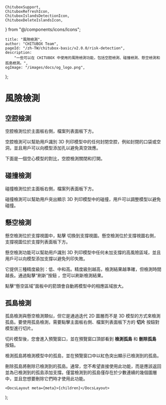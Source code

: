 	ChituboxSupport,
	ChituboxRefreshIcon,
	ChituboxIslandsDetectionIcon,
	ChituboxDeleteIslandsIcon,
} from "@/components/icons/Icons";

	title: "風險檢測",
	author: "CHITUBOX Team",
	pageId: "/zh-TW/chitubox-basic/v2.0.0/risk-detection",
	description:
		"一些可以在 CHITUBOX 中使用的風險檢測功能，包括空腔檢測、碰撞檢測、懸空檢測和孤島檢測。",
	ogImage: "/images/docs/og_logo.png",
};

# 風險檢測

## 空腔檢測

空腔檢測位於主面板右側，檔案列表面板下方。

空腔檢測可以幫助用戶識別 3D 列印模型中的任何封閉空腔，例如封閉的口袋或空洞，並且用戶可以向模型添加孔以避免真空效應。

下面是一個空心模型的對比，空腔檢測關閉和打開。

<ImageContainer>
	<ImageComparison
		img1Src={
			"/images/docs/en-US/chitubox-basic/2.x.x/008-risk-detection-cavity-off.png"
		}
		text1={"空腔檢測關閉"}
		img2Src={
			"/images/docs/en-US/chitubox-basic/2.x.x/008-risk-detection-cavity-on.png"
		}
		text2={"空腔檢測打開"}
	/>
</ImageContainer>

## 碰撞檢測

碰撞檢測位於主面板右側，檔案列表面板下方。

碰撞檢測可以幫助用戶突出顯示 3D 列印模型中的碰撞，用戶可以調整模型以避免碰撞。

<ImageContainer>
	<ImageComparison
		img1Src={
			"/images/docs/en-US/chitubox-basic/2.x.x/008-collision-detection-off.png"
		}
		text1={"碰撞檢測關閉"}
		img2Src={
			"/images/docs/en-US/chitubox-basic/2.x.x/008-collision-detection-on.png"
		}
		text2={"碰撞檢測打開"}
	/>
</ImageContainer>

## 懸空檢測

懸空檢測位於支撐視圖中，點擊 <ChituboxSupport /> 切換到支撐視圖。懸空檢測位於支撐視圖右側，支撐視圖位於支撐列表面板下方。

<ImageContainer>
	<AntdImage
		src={
			"/images/docs/zh-TW/chitubox-basic/2.x.x/008-risk-detection-suspend-detection.png"
		}
	/>
</ImageContainer>

懸空檢測功能可以幫助用戶識別 3D 列印模型中任何未加支撐的高風險區域，並且用戶可以向模型添加支撐以避免列印失敗。

它提供三種精度級別：低、中和高。精度級別越高，檢測結果越準確，但檢測時間越長。通過點擊“刷新”按鈕 <ChituboxRefreshIcon />，您可以刷新檢測結果。

點擊“懸空區域”面板中的箭頭會自動將模型中的相應區域放大。

## 孤島檢測

孤島檢測與懸空檢測類似，但它是通過迭代 2D 圖層而不是 3D 模型的方式來檢測孤島。要使用孤島檢測，需要點擊主面板右側、檔案列表面板下方的 **切片** 按鈕對模型進行切片。

<ImageContainer>
	<AntdImage
		src={
			"/images/docs/zh-CN/chitubox-basic/2.x.x/008-risk-detection-slice.png"
		}
	/>
</ImageContainer>

切片模型後，您會進入預覽窗口，並在預覽窗口頂部看到 **檢測孤島** 和 **刪除孤島** 按鈕。

<ChituboxIslandsDetectionIcon /> 檢測孤島將檢測模型中的孤島，並在預覽窗口中以紅色突出顯示已檢測到的孤島。

<ChituboxDeleteIslandsIcon /> 刪除孤島將刪除已檢測到的孤島。通常，您不希望直接使用此功能，而是應該返回並為已檢測到的孤島添加支撐。僅當檢測到的孤島僅存在於少數連續的幾個圖層中，並且您想要刪除它們時才使用此功能。

	<DocsLayout meta={meta}>{children}</DocsLayout>
);
